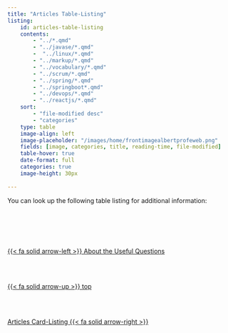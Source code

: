 ```yaml
---
title: "Articles Table-Listing"
listing:
    id: articles-table-listing
    contents:
        - "../*.qmd"
        - "../javase/*.qmd"
        -  "../linux/*.qmd"
        - "../markup/*.qmd"
        - "../vocabulary/*.qmd"
        - "../scrum/*.qmd"
        - "../spring/*.qmd"
        - "../springboot*.qmd"
        - "../devops/*.qmd"
        - "../reactjs/*.qmd"
    sort:
        - "file-modified desc"
        - "categories"
    type: table
    image-align: left
    image-placeholder: "/images/home/frontimagealbertprofeweb.png"
    fields: [image, categories, title, reading-time, file-modified]
    table-hover: true
    date-format: full
    categories: true
    image-height: 30px
    
---
```


You can look up the following table listing for additional information:

::: {#articles-table-listing}
:::


<!--- navLinks -->
<br><br>
<div class=row>
<br>
<div class='column left previous'>
<br>
[{{< fa solid arrow-left >}} About the Useful Questions](/about/about-learning-questions.qmd)
<br>
</div>
<br>
<div class='column center'>
<br>
[{{< fa solid arrow-up >}} top](#top)
<br>
</div>
<br>
<div class='column right next'>
<br>
[Articles Card-Listing  {{< fa solid arrow-right >}}](/about/about-listing-card.qmd)
<br>
</div>
<br>
</div>
